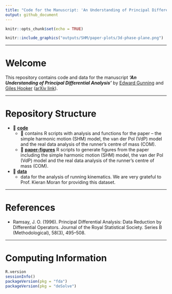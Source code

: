 ```yaml
---
title: "Code for the Manuscript: 'An Understanding of Principal Differential Analysis'"
output: github_document
---
```


```r
knitr::opts_chunk$set(echo = TRUE)
```

<!-- ![](outputs/SHM/paper-plots/3d-phase-plane.pdf) -->

```r
knitr::include_graphics("outputs/SHM/paper-plots/3d-phase-plane.png")
```

---

# Welcome

This repository contains code and data for the manuscript __*'An Understanding of Principal Differential Analysis'*__ by [Edward Gunning](https://edwardgunning.github.io/) and [Giles Hooker](http://www.gileshooker.com/) ([arXiv link](https://arxiv.org/abs/2406.18484)).

---

# Repository Structure

* 📂 [**code**](code/)
  * 📄 contains R scripts with analysis and functions for the paper -- the simple harmonic motion (SHM) model, the van der Pol (VdP) model and the real data analysis of the runner's centre of mass (COM).
  * 📂 [**paper-figures**](code/paper-figures/) R scripts to generate figures from the paper including the simple harmonic motion (SHM) model, the van der Pol (VdP) model and the real data analysis of the runner's centre of mass (COM).

* 📂 [**data**](data/)
  * data for the analysis of running kinematics. We are very grateful to Prof. Kieran Moran for providing this dataset.

---

# References

* Ramsay, J. O. (1996). Principal Differential Analysis: Data Reduction by Differential Operators. Journal of the Royal Statistical Society. Series B (Methodological), 58(3), 495–508.

---

# Computing Information

```r
R.version
sessionInfo()
packageVersion(pkg = "fda")
packageVersion(pkg = "deSolve")
```

